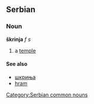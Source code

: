 ==Serbian==
===Noun===
'''škrinja''' ''f s''
#a [[temple]]
====See also====
*[[шкриња]]
*[[hram]]
[[Category:Serbian common nouns]]